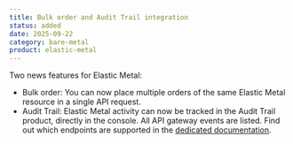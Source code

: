 ```yaml
---
title: Bulk order and Audit Trail integration
status: added
date: 2025-09-22
category: bare-metal
product: elastic-metal
---
```


Two news features for Elastic Metal:
- Bulk order: You can now place multiple orders of the same Elastic Metal resource in a single API request.
- Audit Trail: Elastic Metal activity can now be tracked in the Audit Trail product, directly in the console. All API gateway events are listed. Find out which endpoints are supported in the [dedicated documentation](https://www.scaleway.com/en/docs/audit-trail/reference-content/adt-supported-endpoints/).

